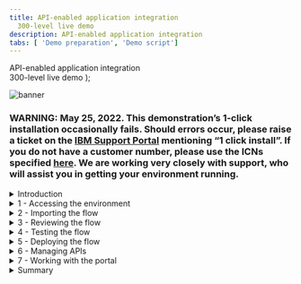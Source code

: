 ```yaml
---
title: API-enabled application integration
  300-level live demo
description: API-enabled application integration
tabs: [ 'Demo preparation', 'Demo script']
---
```


  <span>
    API-enabled application integration <br /> 300-level live demo
  </span> );

![banner](./images/300-int-API-enabled-script-GitHub-banner-8-3-21-short.jpg)
<span id="place1"></span>

### **WARNING**: May 25, 2022. This demonstration’s 1-click installation occasionally fails. Should errors occur, please raise a ticket on the <a href="https://www.ibm.com/mysupport" target="_blank" rel="noreferrer">IBM Support Portal</a> mentioning “1 click install”. If you do not have a customer number, please use the ICNs specified <a href="https://w3.ibm.com/w3publisher/technical-sales/resources/support-defect-process-for-tech-sales" target="_blank" rel="noreferrer">here</a>.  We are working very closely with support, who will assist you in getting your environment running.

<details>
<summary>Introduction</summary>
<br/>
Automating customer interactions can remove manual steps, data entry into multiple different applications, and potential errors and delays – all of which are additional costs to your business. This demo automates a series of steps to: obtain and validate input information from a customer with a concern, open a case in Salesforce, attach the incoming information to the case, analyze the tone of the situation, and respond to the customer with the case number and expected date for resolution.<br/><br/>To automate this customer interaction, we will use both APIs and integrations to back-end applications. The demo scenario is related to a car repair, but this is just an example. The same techniques are applicable to your environment in support of your customers.<br/><br/>Let’s get started!
<br/><br/>

(Demo slides [here](./slides.pptx))
<br/>
(Printer-ready PDF of demo script <a href="./300-Integration-API-Demo-Script.pdf" target="_blank" rel="noreferrer">here</a>)
<br/>
</details>

<details>
<summary>1 - Accessing the environment</summary>

<br/>

| **1.1** | **Log into Cloud Pak for Integration** |
| :--- | :--- |
| **Narration** | Let’s see IBM Cloud Pak for Integration in action. &nbsp; &nbsp; &nbsp; &nbsp; &nbsp; &nbsp; &nbsp; &nbsp; &nbsp; &nbsp; &nbsp; &nbsp; &nbsp; &nbsp; &nbsp; &nbsp; &nbsp; &nbsp; &nbsp; &nbsp; &nbsp; &nbsp; &nbsp; &nbsp; &nbsp; &nbsp; &nbsp; &nbsp; &nbsp; &nbsp; &nbsp; &nbsp; &nbsp; &nbsp; &nbsp; &nbsp; &nbsp; &nbsp; &nbsp; &nbsp; &nbsp; &nbsp; &nbsp; &nbsp; &nbsp; &nbsp; &nbsp; &nbsp; &nbsp; &nbsp; &nbsp; &nbsp; &nbsp; &nbsp; &nbsp; &nbsp; &nbsp; &nbsp; &nbsp; &nbsp; &nbsp; &nbsp; &nbsp; &nbsp; &nbsp; &nbsp; &nbsp; &nbsp; &nbsp; &nbsp; &nbsp; &nbsp; &nbsp; &nbsp; &nbsp; &nbsp; &nbsp; &nbsp; &nbsp; &nbsp; &nbsp; &nbsp; &nbsp; &nbsp; &nbsp; &nbsp; &nbsp; &nbsp; &nbsp; &nbsp; &nbsp; &nbsp; &nbsp; &nbsp; &nbsp; &nbsp; &nbsp; &nbsp; &nbsp; &nbsp; &nbsp; &nbsp; &nbsp; &nbsp; &nbsp; &nbsp; &nbsp; &nbsp; &nbsp; &nbsp; &nbsp; &nbsp; &nbsp; &nbsp; &nbsp; &nbsp; &nbsp; &nbsp; &nbsp; &nbsp; &nbsp; &nbsp; &nbsp; &nbsp; &nbsp; &nbsp; &nbsp; &nbsp; &nbsp; &nbsp; &nbsp; &nbsp; &nbsp; &nbsp; &nbsp; &nbsp; &nbsp; &nbsp; &nbsp; &nbsp; &nbsp; &nbsp; &nbsp; &nbsp; &nbsp; &nbsp; &nbsp; &nbsp; &nbsp; &nbsp; &nbsp; &nbsp; &nbsp; &nbsp; &nbsp; &nbsp; &nbsp; &nbsp; &nbsp; &nbsp; &nbsp; &nbsp; &nbsp; &nbsp; &nbsp; &nbsp; &nbsp; &nbsp; &nbsp; &nbsp; &nbsp; &nbsp; &nbsp; &nbsp; &nbsp; &nbsp; &nbsp; &nbsp; &nbsp; &nbsp; &nbsp; &nbsp; &nbsp; &nbsp; &nbsp; &nbsp; &nbsp; &nbsp; &nbsp; &nbsp; &nbsp; &nbsp; &nbsp;  |
| **Action** &nbsp; 1.1.1 | Open Cloud Pak for Integration and click **IBM provided credentials (admin only)**. <br/><br/> <img src="https://raw.githubusercontent.com/ibm-garage-tsa/platinum-demos/master/src/pages/300-integration-api-enabled-application-integration/images/300-api-demo-1-1-1.png" width="800" /> |
| **Narration** | Here I have a cloud version of the product on IBM Cloud. Let me log in here. &nbsp; &nbsp; &nbsp; &nbsp; &nbsp; &nbsp; &nbsp; &nbsp; &nbsp; &nbsp; &nbsp; &nbsp; &nbsp; &nbsp; &nbsp; &nbsp; &nbsp; &nbsp; &nbsp; &nbsp; &nbsp; &nbsp; &nbsp; &nbsp; &nbsp; &nbsp; &nbsp; &nbsp; &nbsp; &nbsp; &nbsp; &nbsp; &nbsp; &nbsp; &nbsp; &nbsp; &nbsp; &nbsp; &nbsp; &nbsp; &nbsp; &nbsp; &nbsp; &nbsp; &nbsp; &nbsp; &nbsp; &nbsp; &nbsp; &nbsp; &nbsp; &nbsp; &nbsp; &nbsp; &nbsp; &nbsp; &nbsp; &nbsp; &nbsp; &nbsp; &nbsp; &nbsp; &nbsp; &nbsp; &nbsp; &nbsp; &nbsp; &nbsp; &nbsp; &nbsp; &nbsp; &nbsp; &nbsp; &nbsp; &nbsp; &nbsp; &nbsp; &nbsp; &nbsp; &nbsp; &nbsp; &nbsp; |
| **Action** &nbsp; 1.1.2 | **Log in** with your admin username and password. <br/><br/> <img src="https://raw.githubusercontent.com/ibm-garage-tsa/platinum-demos/master/src/pages/300-integration-api-enabled-application-integration/images/300-api-demo-1-1-2.png" width="800" /> |

<br/>

| **1.2** | **View the Cloud Pak for Integration home screen** |
| :--- | :--- |
| **Narration** | Welcome to IBM Cloud Pak for Integration! We’re now at the home screen showing all the capabilities of the pak, brought together in one place. Specialized integration capabilities for API management, application integration, messaging and more, are built on top of powerful automation services. Let’s see the integration capabilities available. &nbsp; &nbsp; &nbsp; &nbsp; &nbsp; &nbsp; &nbsp; &nbsp; &nbsp; &nbsp; &nbsp; &nbsp; &nbsp; &nbsp; &nbsp; &nbsp; &nbsp; &nbsp; &nbsp; &nbsp; &nbsp; &nbsp; &nbsp; &nbsp; &nbsp; &nbsp; &nbsp; &nbsp; &nbsp; &nbsp; &nbsp; &nbsp; &nbsp; &nbsp; &nbsp; &nbsp; &nbsp; &nbsp; |
| **Action** &nbsp; 1.2.1 | Show the **home screen** and click **Integration instances**. <br/><br/> <img src="https://raw.githubusercontent.com/ibm-garage-tsa/platinum-demos/master/src/pages/300-integration-api-enabled-application-integration/images/300-api-demo-1-2-1.png" width="800" /> |

<br/>

| **1.3** | **Access integration capabilities** |
| :--- | :--- |
| **Narration** | Through a single interface you will see all the deployed integration capabilities and have the ability to deploy new capabilities that your team may need, including API management, application integration, enterprise messaging, events, and high-speed transfer. To automate customer interactions with our company in this demo, we will use App Connect for application integration, API Connect for API management, and the Asset Repository as our centralized hub for allowing our teams to work together with integration assets. Let’s open our App Connect Designer. |
| **Action** &nbsp; 1.3.1 | Show the **Integration Capabilities** page and open the Integration dashboard (**ace-designer-demo**). <br/><br/> <img src="https://raw.githubusercontent.com/ibm-garage-tsa/platinum-demos/master/src/pages/300-integration-api-enabled-application-integration/images/300-api-demo-1-3-1.png" width="800" />  |

<br/>

**[Go to top](#place1)**

</details>

<details>

<summary>2 - Importing the flow</summary>

<br/>

| **2.1** | **Create a flow** |
| :--- | :--- |
| **Narration** | We are in the designer tooling. This is where we can create all our API integration flows and manage our connectivity to services and endpoints. Since we are just starting, there is nothing to see yet. Let’s build some integration logic and see how simple to create our flow from the Asset Repository. |
| **Action** &nbsp; 2.1.1 | Click **Create a flow by describing an integration**. <br/><br/> <img src="https://raw.githubusercontent.com/ibm-garage-tsa/platinum-demos/master/src/pages/300-integration-api-enabled-application-integration/images/300-api-demo-2-1-1.png" width="800" />  |

<br/>

| **2.2** | **Select an asset** |
| :--- | :--- |
| **Narration**  | Let's click the + sign to import this flow. &nbsp; &nbsp; &nbsp; &nbsp; &nbsp; &nbsp; &nbsp; &nbsp; &nbsp; &nbsp; &nbsp; &nbsp; &nbsp; &nbsp; &nbsp; &nbsp; &nbsp; &nbsp; &nbsp; &nbsp; &nbsp; &nbsp; &nbsp; &nbsp; &nbsp; &nbsp; &nbsp; &nbsp; &nbsp; &nbsp; &nbsp; &nbsp; &nbsp; &nbsp; &nbsp; &nbsp; &nbsp; &nbsp; &nbsp; &nbsp; &nbsp; &nbsp; &nbsp; &nbsp; &nbsp; &nbsp; &nbsp; &nbsp; &nbsp; &nbsp; &nbsp; &nbsp; &nbsp; &nbsp; &nbsp; &nbsp; &nbsp; &nbsp; &nbsp; &nbsp; &nbsp; &nbsp; &nbsp; &nbsp; &nbsp; &nbsp; &nbsp; &nbsp; &nbsp; &nbsp; &nbsp; &nbsp; &nbsp; &nbsp; &nbsp; &nbsp; &nbsp; &nbsp; &nbsp; &nbsp; &nbsp; &nbsp; &nbsp; &nbsp; &nbsp; &nbsp; &nbsp; &nbsp; &nbsp; &nbsp; &nbsp; &nbsp; &nbsp; &nbsp; &nbsp; &nbsp; &nbsp; &nbsp; &nbsp; &nbsp; &nbsp; &nbsp; &nbsp; &nbsp; &nbsp; &nbsp; &nbsp; &nbsp; &nbsp; &nbsp; &nbsp; &nbsp; &nbsp; &nbsp; &nbsp; &nbsp; &nbsp; &nbsp; &nbsp; &nbsp; &nbsp; &nbsp; &nbsp; &nbsp; &nbsp; &nbsp; &nbsp; &nbsp; &nbsp; &nbsp; |
| **Action** &nbsp; 2.2.1 | Click the **+** sign to the right on the **Car Insurance API Lab Short V3**. <br/><br/> <img src="https://raw.githubusercontent.com/ibm-garage-tsa/platinum-demos/master/src/pages/300-integration-api-enabled-application-integration/images/300-api-demo-2-2-1.png" width="800" />  |

<br/>

**[Go to top](#place1)**

</details>

<details>

<summary>3 - Reviewing the flow</summary>

<br/>

| **3.1** | **Review properties** |
| :--- | :--- |
| **Narration** | The designer builds your API for you – you don’t need to worry about OpenAPI specs or Swagger editors – it’s all built in. These are the fields we are going to use for our API. Note that we tell our API which field is the key – in our case, CaseReference. |
| **Action** &nbsp; 3.1.1 | Open the **Properties view**. <br/><br/> <img src="https://raw.githubusercontent.com/ibm-garage-tsa/platinum-demos/master/src/pages/300-integration-api-enabled-application-integration/images/300-api-demo-3-1-1.png" width="800" /> <br/> |
| **Action** &nbsp; 3.1.2 | Show the **Properties**. <br/><br/> <img src="https://raw.githubusercontent.com/ibm-garage-tsa/platinum-demos/master/src/pages/300-integration/images/300-api-demo-3-1-2.png" width="800" /> <br/> |
| **Action** &nbsp; 3.1.3 | Open the **Operations** view. <br/><br/> <img src="https://raw.githubusercontent.com/ibm-garage-tsa/platinum-demos/master/src/pages/300-integration-api-enabled-application-integration/images/300-api-demo-3-1-3.png" width="800" /> |

<br/>

| **3.2** | **Review operations** |
| :--- | :--- |
| **Narration** | In the Operations view are the actions that the API exposes along with the data. In this demo, we’re going to build just one operation: “Create Car Repair Claim”. We can add more later if we wish. Let’s check the flow logic. |
| **Action** &nbsp; 3.2.1 | Show the **Operations view**. Click **Edit flow**. <br/><br/> <img src="https://raw.githubusercontent.com/ibm-garage-tsa/platinum-demos/master/src/pages/300-integration-api-enabled-application-integration/images/300-api-demo-3-2-1.png" width="800" />  |

<br/>

| **3.3** | **Review the flow** |
| :--- | :--- |
| **Narration** | Here we have our demo flow. In the designer flow editor, we can edit and change our flow. We are a car repair company that wants to create an API that will enable customers to send us photos of their cars along with descriptions of what needs to be done with them. With this information we will create a case in Salesforce. Let’s explore our flow in detail. |
| **Action** &nbsp; 3.3.1 | Initially **close** the Request dialog. <br/><br/> <img src="https://raw.githubusercontent.com/ibm-garage-tsa/platinum-demos/master/src/pages/300-integration-api-enabled-application-integration/images/300-api-demo-3-3-1.png" width="800" /> <br/> |
| **Action** &nbsp; 3.3.2 | Explain the flow and scroll through all of the connectors in the flow. Open the **Request** again by clicking the first step of the flow. <br/><br/> <img src="https://raw.githubusercontent.com/ibm-garage-tsa/platinum-demos/master/src/pages/300-integration-api-enabled-application-integration/images/300-api-demo-3-3-2.png" width="800" />  |

<br/>

| **3.4** | **Review request** |
| :--- | :--- |
| **Narration** | Our flow starts by receiving the customer’s car repair request with photo via an API. Designer automatically creates an API “request” and “response” for your API flow. &nbsp; &nbsp; &nbsp; &nbsp; &nbsp; &nbsp; &nbsp; &nbsp; &nbsp; &nbsp; &nbsp; &nbsp; &nbsp; &nbsp; &nbsp; &nbsp; &nbsp; &nbsp; &nbsp; &nbsp; &nbsp; &nbsp; &nbsp; &nbsp; &nbsp; &nbsp; &nbsp; &nbsp; &nbsp; &nbsp; &nbsp; &nbsp; &nbsp; &nbsp; &nbsp; &nbsp; &nbsp; &nbsp;  |
| **Action** &nbsp; 3.4.1 | Show the **Request** dialog (1). Click to open the **if** step (2). <br/><br/> <img src="https://raw.githubusercontent.com/ibm-garage-tsa/platinum-demos/master/src/pages/300-integration-api-enabled-application-integration/images/300-api-demo-3-4-1.png" width="800" />  |

<br/>

| **3.5** | **Validate the photo** |
| :--- | :--- |
| **Narration** | Next, we validate the photo. Here, we have a simple IF statement, that checks if the PhotoOfCar is empty. If it is not empty, we move forward to retrieve contacts by connecting to Salesforce. |
| **Action** &nbsp; 3.5.1 | Explore the **if** step (1). Click **Salesforce Connector - Retrieve contacts** (2). <br/><br/> <img src="https://raw.githubusercontent.com/ibm-garage-tsa/platinum-demos/master/src/pages/300-integration-api-enabled-application-integration/images/300-api-demo-3-5-1.png" width="800" /> |

<br/>

| **3.6** | **Retrieve contacts** |
| :--- | :--- |
| **Narration** | Third, we use a connector to create a case in Salesforce with the data from the API. This case is where we store the details and progress of our repair. We are using a hard-coded contact name: ‘Andy Young’. He’s the contact for the insurance company that sends customers. Salesforce Developer Accounts have a pre-populated set of data that you can use to test. ‘Andy Young’ is one of those pre-populated contacts. Let’s test our connection with Salesforce. Let me change the contact to Andrew Young and test the connection.<br/><br/> The test shows that we don’t have an Andrew Young. Let’s change it back to Andy Young and test again. We now receive a successful response. This proves that our connection is working. Let’s check the details. Here we can see the output returned from Salesforce, including the Contact ID. |
| **Action** &nbsp; 3.6.1 | Explore the **Salesforce Connector - Retrieve contacts** (1). <br/><br/> <img src="https://raw.githubusercontent.com/ibm-garage-tsa/platinum-demos/master/src/pages/300-integration-api-enabled-application-integration/images/300-api-demo-3-6-1.png" width="800" />  |
| **Action** &nbsp; 3.6.2 | Change the contact **Full Name** to **Andrew Young** (1). **Test** the connection (2). <br/><br/> <img src="https://raw.githubusercontent.com/ibm-garage-tsa/platinum-demos/master/src/pages/300-integration-api-enabled-application-integration/images/300-api-demo-3-6-3.png" width="800" />  |
| **Action** &nbsp; 3.6.3 | On the **Try this action** dialog, check **Do not show this dialog box again** (1) and click **Continue** (2). <br/><br/> <img src="https://raw.githubusercontent.com/ibm-garage-tsa/platinum-demos/master/src/pages/300-integration-api-enabled-application-integration/images/300-api-demo-3-6-2.png" width="800" />  |
| **Action** &nbsp; 3.6.4 | Change the contact **Full Name** back to **Andy Young** (1). **Test** again (2). Click the **View details** link (3). <br/><br/> <img src="https://raw.githubusercontent.com/ibm-garage-tsa/platinum-demos/master/src/pages/300-integration-api-enabled-application-integration/images/300-api-demo-3-6-4.png" width="800" />  |
| **Action** &nbsp; 3.6.5 | On the output, open the **Contact1** object. <br/><br/> <img src="https://raw.githubusercontent.com/ibm-garage-tsa/platinum-demos/master/src/pages/300-integration-api-enabled-application-integration/images/300-api-demo-3-6-5.png" width="800" />  |
| **Action** &nbsp; 3.6.6 | Close all of the dialog tabs. Click the **Salesforce – Create case** node. <br/><br/> <img src="https://raw.githubusercontent.com/ibm-garage-tsa/platinum-demos/master/src/pages/300-integration-api-enabled-application-integration/images/300-api-demo-3-6-6.png" width="800" />  |

<br/>

| **3.7** | **Create a case** |
| :--- | :--- |
| **Narration** | Now that we have the ID that we need, let’s create our Salesforce case. Note that we just re-use the same Salesforce connector but with a different operation and data. Here we can see that our contact ID comes from the previous ‘retrieve contact’ Salesforce Call. The name and email address come from the API request. The connector ‘knows’ that fields like ‘Case Type’ have a limited number of values in Salesforce – so it automatically converts them into pull-down lists of values you can choose. |
| **Action** &nbsp; 3.7.1 | Explore the **Salesforce – Create case** node (1). Open the **Salesforce - Create Attachment** node (2). <br/><br/> <img src="https://raw.githubusercontent.com/ibm-garage-tsa/platinum-demos/master/src/pages/300-integration-api-enabled-application-integration/images/300-api-demo-3-7-1.png" width="800" />  |

<br/>

| **3.8** | **Create an attachment** |
| :--- | :--- |
| **Narration** | To add a photograph, we need to create a Salesforce attachment. That will be easy, since we just use the connector again. Note that we use the case ID that is a returned value from the ‘Create Case’ connector call, which is kept in the flow automatically. We send the PhotoOfCar as a base64 string and we tell Salesforce that the content type is image/jpeg. |
| **Action** &nbsp; 3.8.1 | Explore the **Salesforce – Create attachment** node (1). Open the **Create case comment** node (2). <br/><br/> <img src="https://raw.githubusercontent.com/ibm-garage-tsa/platinum-demos/master/src/pages/300-integration-api-enabled-application-integration/images/300-api-demo-3-8-1.png" width="800" /> |

<br/>

| **3.9** | **Create a case comment** |
| :--- | :--- |
| **Narration** | Now we’ll add a comment to the case with the Salesforce connector that this case was opened by IBM Cloud Pak for Integration. &nbsp; &nbsp; &nbsp; &nbsp; &nbsp; &nbsp; &nbsp; &nbsp; &nbsp; &nbsp; &nbsp; &nbsp; &nbsp; &nbsp; &nbsp; &nbsp; &nbsp; &nbsp; &nbsp; &nbsp; &nbsp; &nbsp; &nbsp; &nbsp; &nbsp; &nbsp; &nbsp; &nbsp; &nbsp; &nbsp; &nbsp; &nbsp; &nbsp; &nbsp; &nbsp; &nbsp; &nbsp |
| **Action** &nbsp; 3.10.1 | Explore the **Salesforce – Create case comment** node (1). Open the **Response** (2). <br/><br/><img src="https://raw.githubusercontent.com/ibm-garage-tsa/platinum-demos/master/src/pages/300-integration-api-enabled-application-integration/images/300-api-demo-3-10-1.png" width="800" /> |

<br/>

| **3.10** | **Respond to the customer** |
| :--- | :--- |
| **Narration** | Here we have the response that we submit to the customer after the API call. This response includes their Salesforce case reference for future enquiries, an estimate of how long it will take to repair, and also how much it will cost. Now that we've built the flow, let’s start it! &nbsp; &nbsp; &nbsp; &nbsp; &nbsp; &nbsp; &nbsp; &nbsp; &nbsp; &nbsp; &nbsp; &nbsp; &nbsp; &nbsp; &nbsp; &nbsp; &nbsp; &nbsp; &nbsp; &nbsp; &nbsp; &nbsp; &nbsp; &nbsp; &nbsp; &nbsp; &nbsp; &nbsp; &nbsp; &nbsp; &nbsp; &nbsp; &nbsp; &nbsp; &nbsp; &nbsp; &nbsp; &nbsp; &nbsp; &nbsp; &nbsp; &nbsp;  |
| **Action** &nbsp; 3.11.1 | Explore the **Response** dialog (1). Click **Done** (2). <br/><br/> <img src="https://raw.githubusercontent.com/ibm-garage-tsa/platinum-demos/master/src/pages/300-integration-api-enabled-application-integration/images/300-api-demo-3-11-1.png" width="800" />  |

<br/>

**[Go to top](#place1)**

</details>

<details>

<summary>4 - Testing the flow</summary>

<br/>

| **4.1** | **Start the flow** |
| :--- | :--- |
| **Narration** | Now that we’ve looked at the integration flow, let’s start it up. When our flow is running, we need to test it. &nbsp; &nbsp; &nbsp; &nbsp; &nbsp; &nbsp; &nbsp; &nbsp; &nbsp; &nbsp; &nbsp; &nbsp; &nbsp; &nbsp; &nbsp; &nbsp; &nbsp; &nbsp; &nbsp; &nbsp; &nbsp; &nbsp; &nbsp; &nbsp; &nbsp; &nbsp; &nbsp; &nbsp; &nbsp; &nbsp; &nbsp; &nbsp; &nbsp; &nbsp; &nbsp; &nbsp; &nbsp; &nbsp; &nbsp; &nbsp; &nbsp; &nbsp; &nbsp; &nbsp; &nbsp; &nbsp; &nbsp; &nbsp; &nbsp; &nbsp; &nbsp; &nbsp; &nbsp; &nbsp; &nbsp; &nbsp; &nbsp; &nbsp; &nbsp; &nbsp; &nbsp; &nbsp; &nbsp; &nbsp; &nbsp; &nbsp; &nbsp; &nbsp; &nbsp; &nbsp; &nbsp; &nbsp;  |
| **Action** &nbsp; 4.1.1 | Start the flow by clicking **turn on** at the top right. <br/><br/> <img src="https://raw.githubusercontent.com/ibm-garage-tsa/platinum-demos/master/src/pages/300-integration-api-enabled-application-integration/images/300-api-demo-4-1-1.png" width="800" />  |

<br/>

| **4.2** | **Test the flow** |
| :--- | :--- |
| **Narration** | APIs can be tested in various ways, and we will perform three different tests: one in the designer tool now; another when our API is deployed to the Cloud Pak App Connect Runtime; and a final test that will call through a gateway. <br/><br/> In the Test tab, we can get all the details to test our API, for example, endpoint and credentials. And we can easily test our flow here, just need to generate a body and submit it. Voilá, we received the expected response  with the case information. &nbsp; &nbsp; &nbsp; &nbsp; &nbsp; &nbsp; &nbsp; &nbsp; &nbsp; &nbsp; &nbsp; &nbsp; &nbsp; &nbsp; &nbsp; &nbsp; &nbsp; &nbsp; &nbsp; &nbsp; &nbsp; &nbsp; &nbsp; &nbsp; &nbsp; &nbsp; &nbsp; &nbsp; &nbsp; &nbsp; &nbsp; &nbsp; &nbsp; &nbsp; &nbsp; &nbsp; &nbsp; &nbsp; &nbsp; &nbsp; &nbsp; &nbsp; &nbsp; &nbsp; &nbsp; &nbsp; &nbsp; &nbsp; &nbsp; &nbsp; &nbsp; &nbsp; &nbsp; &nbsp; &nbsp; &nbsp; &nbsp; &nbsp; &nbsp; &nbsp; &nbsp; &nbsp; &nbsp; &nbsp; &nbsp; &nbsp; &nbsp; &nbsp; &nbsp; &nbsp; &nbsp; &nbsp; &nbsp; &nbsp; &nbsp; &nbsp; &nbsp; &nbsp; &nbsp; &nbsp; &nbsp; &nbsp; &nbsp; &nbsp; &nbsp; &nbsp; &nbsp; &nbsp; &nbsp; &nbsp; &nbsp; &nbsp; &nbsp; &nbsp; &nbsp; &nbsp; &nbsp; &nbsp; &nbsp; &nbsp; &nbsp; &nbsp; &nbsp; &nbsp; &nbsp; &nbsp; &nbsp; &nbsp; &nbsp; &nbsp; &nbsp; &nbsp;  |
| **Action** &nbsp; 4.2.1 | Open the **Test** tab (1). Open **POST /CarRepairClaim** (2) and click **Try it** (3). <br/><br/> <img src="https://raw.githubusercontent.com/ibm-garage-tsa/platinum-demos/master/src/pages/300-integration-api-enabled-application-integration/images/300-api-demo-4-2-1.png" width="800" /> <br/> |
| **Action** &nbsp; 4.2.2 | Click **Generate** (1) and **Send** (2). <br/><br/> <img src="https://raw.githubusercontent.com/ibm-garage-tsa/platinum-demos/master/src/pages/300-integration-api-enabled-application-integration/images/300-api-demo-4-2-2.png" width="800" /> <br/> |
| **Action** &nbsp; 4.2.3 | Show the **Response** details. <br/><br/> <img src="https://raw.githubusercontent.com/ibm-garage-tsa/platinum-demos/master/src/pages/300-integration-api-enabled-application-integration/images/300-api-demo-4-2-3.png" width="800" />  |

<br/>

| **4.3** | **Check Salesforce** |
| :--- | :--- |
| **Narration** | Let’s check our Salesforce system to see if we have a new case. Let’s open the Cases page. In the Recently Viewed section, we can check all open cases. Here we have our case with all the information, including the picture. With this information, our customer relationship team can support our customer. |
| **Action** &nbsp; 4.3.1 | Open the **Salesforce Dev Account** site (1). On the **App Launcher** menu, search for **Cases** (2). Open the **Cases** page (3). <br/><br/> <img src="https://raw.githubusercontent.com/ibm-garage-tsa/platinum-demos/master/src/pages/300-integration-api-enabled-application-integration/images/300-api-demo-4-3-1.png" width="800" /> <br/> |
| **Action** &nbsp; 4.3.2 | On the **Cases** view, open the latest **Car Breakdown** case. <br/><br/> <img src="https://raw.githubusercontent.com/ibm-garage-tsa/platinum-demos/master/src/pages/300-integration-api-enabled-application-integration/images/300-api-demo-4-3-2.png" width="800" /> <br/> |
| **Action** &nbsp; 4.3.3 | Explore all of the fields, including the picture. The picture will be blank, if you want a real picture included then you will need to send a test message using the **demotestcar.sh** script.<br/><br/> <img src="https://raw.githubusercontent.com/ibm-garage-tsa/platinum-demos/master/src/pages/300-integration-api-enabled-application-integration/images/300-api-demo-4-3-3.png" width="800" /> <br/> |

<br/>

| **4.4** | **Expose the API using the co-authoring feature** |
| :--- | :--- |
| **Narration** | Now, let’s explore the Co-Authoring capability. The co-authoring feature enables you to simultaneously expose your API in both App Connect Designer and API Connect. When you create an API flow and then start the API in your Designer instance, the API will be automatically added to a Product, which will then be published in the Sandbox Catalog that is provided for a provider organization in API Connect. The Product also becomes visible on the Developer Portal if a site has been enabled for the Catalog. Let’s test it. Here in API Manager, we can see our API was automatically exposed from Designer, using the Co-Authoring Feature. The Product title and name are derived from the name of the originating API flow, and also include a reference to App Connect Designer. The Product version is given as 0.0.1. Later, in this demo, we will show more details about the key capabilities of API Connect to manage your API lifecycle. |
| **Action** &nbsp; 4.4.1 | Open the menu (1), and in the **Run** (2) section, select **APIs** (3). <br/><br/> <img src="https://raw.githubusercontent.com/ibm-garage-tsa/platinum-demos/master/src/pages/300-integration-api-enabled-application-integration/images/300-api-demo-4-4-1.png" width="800" /> <br/> |
| **Action** &nbsp; 4.4.2 | In the **API Connect** page, if required click **Common Services User Registry**. <br/><br/> <img src="https://raw.githubusercontent.com/ibm-garage-tsa/platinum-demos/master/src/pages/300-integration-api-enabled-application-integration/images/300-api-demo-4-4-2.png" width="800" /> <br/> |
| **Action** &nbsp; 4.4.3 | Click the **Manage** icon. <br/><br/> <img src="https://raw.githubusercontent.com/ibm-garage-tsa/platinum-demos/master/src/pages/300-integration-api-enabled-application-integration/images/300-api-demo-4-4-3.png" width="800" /> <br/> |
| **Action** &nbsp; 4.4.4 | Click the **Sandbox** catalog. <br/><br/> <img src="https://raw.githubusercontent.com/ibm-garage-tsa/platinum-demos/master/src/pages/300-integration-api-enabled-application-integration/images/300-api-demo-4-4-4.png" width="800" /> <br/> |
| **Action** &nbsp; 4.4.5 | On the **Products** tab, you should see the published product that contains the API. <br/><br/> <img src="https://raw.githubusercontent.com/ibm-garage-tsa/platinum-demos/master/src/pages/300-integration-api-enabled-application-integration/images/300-api-demo-4-4-5.png" width="800" />  |

<br/>

| **4.5** | **Expose the product in the developer portal using the co-authoring feature** |
| :--- | :--- |
| **Narration** | The co-authoring feature enables you to test the product in the developer portal too. Let’s create our developer portal here. With the portal URL, we can check that our API Product is available. With the co-authoring feature, you have a unified authoring experience across multiple Cloud Pak for Integration capabilities. It is important to note that the API product will exist in the developer portal only while the corresponding API in App Connect Designer is still running. When you stop the API in App Connect Designer, the API product is automatically removed from the portal. The purpose of this is to simplify the unit testing while developing the flow. Later in this demo, we will show the details about the developer portal. |
| **Action** &nbsp; 4.5.1 | Open the **Catalog settings** (1). Click **Portal** (2). Click **Create** (3). <br/><br/> <img src="https://raw.githubusercontent.com/ibm-garage-tsa/platinum-demos/master/src/pages/300-integration-api-enabled-application-integration/images/300-api-demo-4-5-1.png" width="800" />  |
| **Action** &nbsp; 4.5.2 | Select **portal-service** (1) to use for this catalog and click **Create** (2). <br/><br/> <img src="https://raw.githubusercontent.com/ibm-garage-tsa/platinum-demos/master/src/pages/300-integration-api-enabled-application-integration/images/300-api-demo-4-5-2.png" width="800" />  |
| **Action** &nbsp; 4.5.3 | Copy the **Portal URL**. Open a new browser tab and access the portal URL. <br/><br/> <img src="https://raw.githubusercontent.com/ibm-garage-tsa/platinum-demos/master/src/pages/300-integration-api-enabled-application-integration/images/300-api-demo-4-5-3.png" width="800" />  |
| **Action** &nbsp; 4.5.4 | Show the **Car Insurance** API product in the developer portal home page. <br/><br/> <img src="https://raw.githubusercontent.com/ibm-garage-tsa/platinum-demos/master/src/pages/300-integration-api-enabled-application-integration/images/300-api-demo-4-5-4.png" width="800" />  |

<br/>

**[Go to top](#place1)**

</details>

<details>

<summary>5 - Deploying the flow</summary>

<br/>

| **5.1** | **Export the BAR file** |
| :--- | :--- |
| **Narration** | To deploy the flow to an integration server, you must export it as a BAR file. All the configuration settings, other than the connection credentials for your accounts, are preserved in the exported archive. Let’s export an executable BAR file. From the dashboard, locate the flow, open its menu, and then click Export. When you export a flow, you can choose to export its configuration as a YAML or BAR file, or as an OpenAPI document. In our case, we export as a BAR File. |
| **Action** &nbsp; 5.1.1 | Go back to Cloud Pak for Integration and open the **Designer Dashboard** (1). Click the **Menu** (2). Click **Export** (3). <br/><br/> <img src="https://raw.githubusercontent.com/ibm-garage-tsa/platinum-demos/master/src/pages/300-integration-api-enabled-application-integration/images/300-api-demo-5-1-1.png" width="800" /> <br/> |
| **Action** &nbsp; 5.1.2 | Select **Runtime flow asset (BAR)** (1). Click **Export** (2). <br/><br/> <img src="https://raw.githubusercontent.com/ibm-garage-tsa/platinum-demos/master/src/pages/300-integration-api-enabled-application-integration/images/300-api-demo-5-1-2.png" width="800" />  |

<br/>

| **5.2** | **Create an integration server** |
| :--- | :--- |
| **Narration** | Now, let’s open the App Connect dashboard and create a new server. We need to create an integration server to run our integration. An integration server is a Kubernetes pod which has the containers needed to run our BAR file. &nbsp; &nbsp; &nbsp; &nbsp; &nbsp; &nbsp; &nbsp; &nbsp; &nbsp; &nbsp; &nbsp; &nbsp; &nbsp; &nbsp; &nbsp; &nbsp; &nbsp; &nbsp; &nbsp; &nbsp; &nbsp; &nbsp; &nbsp; &nbsp; &nbsp; &nbsp; &nbsp; &nbsp; &nbsp; &nbsp; &nbsp; &nbsp; &nbsp; &nbsp; &nbsp; &nbsp; &nbsp; &nbsp; &nbsp; &nbsp; &nbsp; &nbsp; &nbsp; &nbsp; &nbsp; &nbsp; &nbsp; &nbsp; &nbsp; &nbsp; &nbsp; &nbsp; &nbsp; &nbsp; &nbsp; &nbsp; &nbsp; &nbsp; &nbsp; &nbsp; &nbsp; &nbsp; &nbsp; &nbsp; &nbsp; &nbsp; &nbsp; &nbsp; &nbsp; &nbsp; &nbsp; &nbsp; &nbsp; &nbsp; &nbsp; &nbsp; &nbsp; &nbsp; &nbsp; &nbsp; &nbsp; &nbsp; &nbsp; &nbsp; &nbsp; &nbsp; &nbsp; &nbsp; &nbsp; &nbsp; &nbsp; &nbsp; &nbsp; &nbsp; &nbsp; &nbsp; &nbsp; &nbsp; &nbsp; &nbsp; &nbsp; &nbsp; &nbsp; &nbsp; &nbsp; &nbsp; &nbsp; &nbsp; &nbsp; &nbsp; &nbsp; &nbsp;  |
| **Action** &nbsp; 5.2.1 | Open the **Main Menu** (1). Click **Run** > **Integrations** (2). <br/><br/> <img src="https://raw.githubusercontent.com/ibm-garage-tsa/platinum-demos/master/src/pages/300-integration-api-enabled-application-integration/images/300-api-demo-5-2-1.png" width="800" />  |
| **Action** &nbsp; 5.2.2 | Click **Create a server**. <br/><br/> <img src="https://raw.githubusercontent.com/ibm-garage-tsa/platinum-demos/master/src/pages/300-integration-api-enabled-application-integration/images/300-api-demo-5-2-2.png" width="800" />  |

<br/>

| **5.3** | **Import the BAR file** |
| :--- | :--- |
| **Narration** | We need to select the kind of tooling we used to build the integration. We used the designer. So, we just need to upload the BAR file that we exported from designer. &nbsp; &nbsp; &nbsp; &nbsp; &nbsp; &nbsp; &nbsp; &nbsp; &nbsp; &nbsp; &nbsp; &nbsp; &nbsp; &nbsp; &nbsp; &nbsp; &nbsp; &nbsp; &nbsp;  |
| **Action** &nbsp; 5.3.1 | Select **Quick start designer integration** (1). Click **Next** (2). <br/><br/> <img src="https://raw.githubusercontent.com/ibm-garage-tsa/platinum-demos/master/src/pages/300-integration-api-enabled-application-integration/images/300-api-demo-5-3-1.png" width="800" />  |
| **Action** &nbsp; 5.3.2 | Upload the **BAR file** (1). Click **Next** (2). &nbsp; &nbsp; &nbsp; &nbsp; &nbsp; &nbsp; &nbsp; &nbsp; &nbsp; &nbsp; &nbsp; &nbsp; &nbsp; &nbsp; &nbsp; &nbsp; &nbsp; &nbsp; &nbsp; &nbsp; &nbsp; &nbsp; &nbsp; &nbsp; &nbsp; &nbsp; &nbsp; &nbsp; &nbsp; &nbsp; &nbsp; &nbsp; &nbsp; &nbsp; &nbsp; &nbsp; &nbsp; &nbsp; &nbsp; &nbsp; &nbsp; &nbsp; &nbsp; &nbsp; &nbsp; &nbsp; &nbsp; &nbsp; &nbsp; &nbsp; &nbsp; &nbsp; &nbsp; &nbsp; &nbsp; &nbsp; &nbsp; &nbsp; &nbsp; &nbsp; &nbsp; &nbsp <br/><br/> <img src="https://raw.githubusercontent.com/ibm-garage-tsa/platinum-demos/master/src/pages/300-integration-api-enabled-application-integration/images/300-api-demo-5-3-2.png" width="800" />  |

<br/>

| **5.4** | **Configure your integration server** |
| :--- | :--- |
| **Narration** | Here we choose which configurations we want and enter the information that we want for our integration server. Let’s create it! &nbsp; &nbsp; &nbsp; &nbsp; &nbsp; &nbsp; &nbsp; &nbsp; &nbsp; &nbsp; &nbsp; &nbsp; &nbsp; &nbsp; &nbsp; &nbsp; &nbsp; &nbsp; &nbsp; &nbsp; &nbsp; &nbsp; &nbsp; &nbsp; &nbsp; &nbsp; &nbsp; &nbsp; &nbsp; &nbsp; &nbsp; &nbsp; &nbsp; &nbsp; &nbsp; &nbsp; &nbsp; &nbsp; &nbsp; &nbsp; &nbsp; &nbsp; &nbsp; &nbsp; &nbsp; &nbsp; &nbsp; &nbsp; &nbsp; &nbsp; &nbsp; &nbsp; &nbsp; &nbsp; &nbsp; &nbsp; &nbsp; &nbsp; &nbsp; &nbsp; &nbsp; &nbsp; &nbsp; &nbsp; &nbsp; &nbsp; &nbsp; &nbsp; &nbsp; &nbsp; &nbsp; &nbsp; &nbsp; &nbsp; &nbsp; |
| **Action** &nbsp; 5.4.1 | Select **ace-designerdemo-designer-acc** (1). Click **Next** (2). <br/><br/> <img src="https://raw.githubusercontent.com/ibm-garage-tsa/platinum-demos/master/src/pages/300-integration-api-enabled-application-integration/images/300-api-demo-5-4-1.png" width="800" /> |
| **Action** &nbsp; 5.4.2 | Enter a name for our integration server (1). Set **Enable Operations Dashboard tracing** to **On** (2). Enter **cp4i** as the **Operations Dashboard namespace** (3). Click **Create** (4). &nbsp; &nbsp; &nbsp; &nbsp; &nbsp; &nbsp; &nbsp; &nbsp; &nbsp; <br/><br/> <img src="https://raw.githubusercontent.com/ibm-garage-tsa/platinum-demos/master/src/pages/300-integration-api-enabled-application-integration/images/300-api-demo-5-4-2.png" width="800" />  |

<br/>

| **5.5** | **Verify the server** |
| :--- | :--- |
| **Narration** | Now we have our new integration server. We need to wait some time for the pods to start. At this point, the integration is running on the Cloud Pak. Opening the server, we can see our API flow. Click again, and we’ll drill down further and see our API details. We can see the REST operation and base URL, and we can even download the OpenAPI document. |
| **Action** &nbsp; 5.5.1 | The page does not automatically refresh; therefore a manual refresh is required to see the started integration server. Click on our **Integration Server**. <br/><br/> <img src="https://raw.githubusercontent.com/ibm-garage-tsa/platinum-demos/master/src/pages/300-integration-api-enabled-application-integration/images/300-api-demo-5-5-1.png" width="800" /> <br/> |
| **Action** &nbsp; 5.5.2 | Open our **API Flow**. <br/><br/> <img src="https://raw.githubusercontent.com/ibm-garage-tsa/platinum-demos/master/src/pages/300-integration-api-enabled-application-integration/images/300-api-demo-5-5-2.png" width="800" /> <br/> |
| **Action** &nbsp; 5.5.3 | Explore the **API details**. <br/><br/> <img src="https://raw.githubusercontent.com/ibm-garage-tsa/platinum-demos/master/src/pages/300-integration-api-enabled-application-integration/images/300-api-demo-5-5-3.png" width="800" /> <br/> |

<br/>

| **5.6** | **Test the flow in the runtime** |
| :--- | :--- |
| **Narration** | Let's use the 'Try It' section to test our API in the integration server. We just need to generate our body and send our request. Voilá, here we have our new case created by calling the API in the integration runtime. We can check the Salesforce cases page to see the new case. |
| **Action** &nbsp; 5.6.1 | Open the **Post /CarRepairClaim** tab (1). Open the **Try it** section (2). <br/><br/> <img src="https://raw.githubusercontent.com/ibm-garage-tsa/platinum-demos/master/src/pages/300-integration-api-enabled-application-integration/images/300-api-demo-5-6-1.png" width="800" />  |
| **Action** &nbsp; 5.6.2 | Click the **Generate** button (1). Click **Send** (2). <br/><br/> <img src="https://raw.githubusercontent.com/ibm-garage-tsa/platinum-demos/master/src/pages/300-integration-api-enabled-application-integration/images/300-api-demo-5-6-2.png" width="800" />  |
| **Action** &nbsp; 5.6.3 | Explore the **Response**. <br/><br/> <img src="https://raw.githubusercontent.com/ibm-garage-tsa/platinum-demos/master/src/pages/300-integration-api-enabled-application-integration/images/300-api-demo-5-6-3.png" width="800" /> |
| **Action** &nbsp; 5.6.4 | Check the new case in Salesforce. <br/><br/> <img src="https://raw.githubusercontent.com/ibm-garage-tsa/platinum-demos/master/src/pages/300-integration-api-enabled-application-integration/images/300-api-demo-5-6-4.png" width="800" />  |

<br/>

**[Go to top](#place1)**

</details>

<details>

<summary>6 - Managing APIs</summary>

<br/>

| **6.1** | **Download an OpenAPI Document** |
| :--- | :--- |
| **Narration** | We’ve created an application integration flow and successfully called it via a REST API call! Now, to make it accessible to the world, it’s important to add security around it. Let’s export our API to API Connect by downloading the OpenAPI document. |
| **Action** &nbsp; 6.1.1 | Go back to the Cloud Pak for Integration window and click the **Overview** tab. <br/><br/> <img src="https://raw.githubusercontent.com/ibm-garage-tsa/platinum-demos/master/src/pages/300-integration-api-enabled-application-integration/images/300-api-demo-6-1-1.png" width="800" />  |
| **Action** &nbsp; 6.1.2 | Click the **Download OpenAPI Document** link. <br/><br/> <img src="https://raw.githubusercontent.com/ibm-garage-tsa/platinum-demos/master/src/pages/300-integration-api-enabled-application-integration/images/300-api-demo-6-1-2.png" width="800" />  |

<br/>

| **6.2** | **Access the API Manager** |
| :--- | :--- |
| **Narration** | Now, let’s open API management component inside the Cloud Pak for Integration - API Connect. IBM API Connect is an integrated API management offering, with capabilities and tooling for all phases of the API lifecycle. Key steps of the API lifecycle include create, secure, manage, socialize, and analyze. API Connect has four major components: API Manager, Analytics, Developer Portal, and Gateway. Let’s explore the API Manager. |
| **Action** &nbsp; 6.2.1 | Open the menu (1). On the **run** (2) section, select **APIs** (3). <br/><br/> <img src="https://raw.githubusercontent.com/ibm-garage-tsa/platinum-demos/master/src/pages/300-integration-api-enabled-application-integration/images/300-api-demo-6-2-1.png" width="800" />  |
| **Action** &nbsp; 6.2.2 | In the **API Connect** page, click **Common Services User Registry**. <br/><br/> <img src="https://raw.githubusercontent.com/ibm-garage-tsa/platinum-demos/master/src/pages/300-integration-api-enabled-application-integration/images/300-api-demo-6-2-2.png" width="800" />  |

<br/>

| **6.3** | **Develop the API** |
| :--- | :--- |
| **Narration** | Here, we add our API from an existing OpenAPI service by selecting our YAML file. We just confirm the info about the API, and keep the security settings. Great, our API with Client ID is created! |
| **Action** &nbsp; 6.3.1 | Click **Develop APIs and Products**. <br/><br/> <img src="https://raw.githubusercontent.com/ibm-garage-tsa/platinum-demos/master/src/pages/300-integration-api-enabled-application-integration/images/300-api-demo-6-3-1.png" width="800" />  |
| **Action** &nbsp; 6.3.2 | Click **Add** (1) and choose **API (from REST, GraphQL or SOAP)** from the drop-down menu (2). <br/><br/> <img src="https://raw.githubusercontent.com/ibm-garage-tsa/platinum-demos/master/src/pages/300-integration-api-enabled-application-integration/images/300-api-demo-6-3-2.png" width="800" /> |
| **Action** &nbsp; 6.3.3 | Choose **From an existing OpenAPI service** (1) and click **Next** (2). <br/><br/> <img src="https://raw.githubusercontent.com/ibm-garage-tsa/platinum-demos/master/src/pages/300-integration-api-enabled-application-integration/images/300-api-demo-6-3-3.png" width="800" />  |
| **Action** &nbsp; 6.3.4 | Upload our **Car_Insurance... YAML** file (1) and click **Next** (2). <br/><br/> <img src="https://raw.githubusercontent.com/ibm-garage-tsa/platinum-demos/master/src/pages/300-integration/images/300-api-demo-6-3-4.png" width="800" /> |
| **Action** &nbsp; 6.3.5 | Confirm the information about the API and click **Next**. <br/><br/> <img src="https://raw.githubusercontent.com/ibm-garage-tsa/platinum-demos/master/src/pages/300-integration-api-enabled-application-integration/images/300-api-demo-6-3-5.png" width="800" />  |
| **Action** &nbsp; 6.3.6 | Keep the security settings and click **Next**. <br/><br/> <img src="https://raw.githubusercontent.com/ibm-garage-tsa/platinum-demos/master/src/pages/300-integration-api-enabled-application-integration/images/300-api-demo-6-3-6.png" width="800" /> |
| **Action** &nbsp; 6.3.7 | Here is the summary of our API. <br/><br/> <img src="https://raw.githubusercontent.com/ibm-garage-tsa/platinum-demos/master/src/pages/300-integration-api-enabled-application-integration/images/300-api-demo-6-3-7.png" width="800" />  |

<br/>

| **6.4** | **Edit the API** |
| :--- | :--- |
| **Narration** | Let’s check our new API in the API Manager. We will put our API online, change the base path, and save it. We can test our API here in API Manager too. But instead of testing again, let's see how to publish this API to share with our developers. |
| **Action** &nbsp; 6.4.1 | Click **Edit API**.<br/><br/><img src="https://raw.githubusercontent.com/ibm-garage-tsa/platinum-demos/master/src/pages/300-integration-api-enabled-application-integration/images/300-api-demo-6-4-1.png" width="800" />  |
| **Action** &nbsp; 6.4.2 | Change to **Online**.<br/><br/><img src="https://raw.githubusercontent.com/ibm-garage-tsa/platinum-demos/master/src/pages/300-integration-api-enabled-application-integration/images/300-api-demo-6-4-2.png" width="800" />  |
| **Action** &nbsp; 6.4.3 | Open the **Base Path** tab (1). In the Base Path field, you'll see it has a trailing slash at the end, **remove** this (2) and click **Save** (3).<br/><br/><img src="https://raw.githubusercontent.com/ibm-garage-tsa/platinum-demos/master/src/pages/300-integration-api-enabled-application-integration/images/300-api-demo-6-4-3.png" width="800" />  |

<br/>

| **6.5** | **Publish the API** |
| :--- | :--- |
| **Narration** | We will make the API available to developers. To do so, the API must be included into an API product and then published to the catalog. A product dictates rate limits and API throttling. |
| **Action** &nbsp; 6.5.1 | Open the menu (1) and click **Publish** (2). <br/><br/> <img src="https://raw.githubusercontent.com/ibm-garage-tsa/platinum-demos/master/src/pages/300-integration-api-enabled-application-integration/images/300-api-demo-6-5-1.png" width="800" />  |
| **Action** &nbsp; 6.5.2 | Enter **Car Repair APIs** as the **Product Title** (1) and click **Next** (2). <br/><br/> <img src="https://raw.githubusercontent.com/ibm-garage-tsa/platinum-demos/master/src/pages/300-integration-api-enabled-application-integration/images/300-api-demo-6-5-2.png" width="800" />  |
| **Action** &nbsp; 6.5.3 | Select **Catalog for Demo use (ddd-demo-test-catalog)** (1) and click **Publish** (2). <br/><br/> <img src="https://raw.githubusercontent.com/ibm-garage-tsa/platinum-demos/master/src/pages/300-integration-api-enabled-application-integration/images/300-api-demo-6-5-3.png" width="800" />  |
| **Action** &nbsp; 6.5.4 | The **Car Repair APIs** have been published. <br/><br/> <img src="https://raw.githubusercontent.com/ibm-garage-tsa/platinum-demos/master/src/pages/300-integration-api-enabled-application-integration/images/300-api-demo-6-5-4.png" width="800" />  |

<br/>

| **6.6** | **Add a rate limiting plan** |
| :--- | :--- |
| **Narration** | Security is applied to APIs. Rate limiting is applied to either APIs or API products. Let’s assign a rate limit for the API Product. We just need to open our new product. Rate limiting is accomplished using plans. Let’s create a new gold plan with a specific rate limits.<br/><br/> We have now two plans, the gold and the default plan. We can have multiple plans for different consumers. For example, we can add approval steps for consumers when they sign up, or we can allocate them plans as a provider. |
| **Action** &nbsp; 6.6.1 | Open the **Products** tab (1). Click the **Car Repair APIs** product (2). <br/><br/> <img src="https://raw.githubusercontent.com/ibm-garage-tsa/platinum-demos/master/src/pages/300-integration-api-enabled-application-integration/images/300-api-demo-6-6-1.png" width="800" /> |
| **Action** &nbsp; 6.6.2 | Click **Plans** (1). Click **Add** (2). <br/><br/> <img src="https://raw.githubusercontent.com/ibm-garage-tsa/platinum-demos/master/src/pages/300-integration-api-enabled-application-integration/images/300-api-demo-6-6-2.png" width="800" /> |
| **Action** &nbsp; 6.6.3 | Enter **Gold Plan** as the **Title** (1). Change the **Rate Limits** to **100 Calls Per 1 minute** (2). Click **Save** (3). <br/><br/> <img src="https://raw.githubusercontent.com/ibm-garage-tsa/platinum-demos/master/src/pages/300-integration-api-enabled-application-integration/images/300-api-demo-6-6-3.png" width="800" />  |
| **Action** &nbsp; 6.6.4 | The new plan has been created. <br/><br/> <img src="https://raw.githubusercontent.com/ibm-garage-tsa/platinum-demos/master/src/pages/300-integration-api-enabled-application-integration/images/300-api-demo-6-6-4.png" width="800" /> |

<br/>

| **6.7** | **Republish the product** |
| :--- | :--- |
| **Narration** | We now need to republish our product. You’ll be prompted for a catalog to publish to. We only have one gateway installed, so we don’t need to worry about that. &nbsp; &nbsp; &nbsp; &nbsp; &nbsp; &nbsp; &nbsp; &nbsp; &nbsp; &nbsp; &nbsp; &nbsp; &nbsp; &nbsp; &nbsp; &nbsp; &nbsp; &nbsp; &nbsp; &nbsp; &nbsp; &nbsp; &nbsp;  |
| **Action** &nbsp; 6.7.1 | Click the plan **menu** and **Publish**. <br/><br/> <img src="https://raw.githubusercontent.com/ibm-garage-tsa/platinum-demos/master/src/pages/300-integration-api-enabled-application-integration/images/300-api-demo-6-7-1.png" width="800" /> |
| **Action** &nbsp; 6.7.2 | Select **Catalog for Demo use** (1) and click **Publish** (2). <br/><br/> <img src="https://raw.githubusercontent.com/ibm-garage-tsa/platinum-demos/master/src/pages/300-integration-api-enabled-application-integration/images/300-api-demo-6-7-2.png" width="800" />  |
| **Action** &nbsp; 6.7.3 | Open the **Manage** section (1). Open the **Catalog for Demo use** section (2). <br/><br/> <img src="https://raw.githubusercontent.com/ibm-garage-tsa/platinum-demos/master/src/pages/300-integration-api-enabled-application-integration/images/300-api-demo-6-7-3.png" width="800" /> |
| **Action** &nbsp; 6.7.4 | Check the product’s **State** and **Plans**. <br/><br/> <img src="https://raw.githubusercontent.com/ibm-garage-tsa/platinum-demos/master/src/pages/300-integration-api-enabled-application-integration/images/300-api-demo-6-7-4.png" width="800" /> |

<br/>

**[Go to top](#place1)**

</details>

<details>

<summary>7 - Working with the portal</summary>

<br/>

| **7.1** | **Access the portal** |
| :--- | :--- |
| **Narration** | Now that we’ve published our API, we need to make sure that our API consumers can discover it and use it. Our portal allows potential API consumers to view the APIs, sign up and subscribe to plans in a self-service manner, test the APIs, download the OpenAPI - Swagger documents and more. Let’s get our portal URL and sign up as a consumer of our API using portal self-service.|
| **Action** &nbsp; 7.1.1 | Open the **Catalog settings** (1). Click **Portal** (2). Copy the **Portal URL** (3). <br/><br/> <img src="https://raw.githubusercontent.com/ibm-garage-tsa/platinum-demos/master/src/pages/300-integration-api-enabled-application-integration/images/300-api-demo-7-1-1.png" width="800" />  |
| **Action** &nbsp; 7.1.2 | Open a new browser tab and access the portal URL. If you don’t have a developer account, click **Create account**. <br/><br/> <img src="https://raw.githubusercontent.com/ibm-garage-tsa/platinum-demos/master/src/pages/300-integration-api-enabled-application-integration/images/300-api-demo-7-1-2.png" width="800" />  |
| **Action** &nbsp; 7.1.3 | Use your personal email to complete the registration. <br/><br/> <img src="https://raw.githubusercontent.com/ibm-garage-tsa/platinum-demos/master/src/pages/300-integration-api-enabled-application-integration/images/300-api-demo-7-1-3.png" width="800" />  |
| **Action** &nbsp; 7.1.4 | You need to access your email to accept the invitation, and then **sign in**. <br/><br/> <img src="https://raw.githubusercontent.com/ibm-garage-tsa/platinum-demos/master/src/pages/300-integration-api-enabled-application-integration/images/300-api-demo-7-1-4.png" width="800" /> |

<br/>

| **7.2** | **Create a new app** |
| :--- | :--- |
| **Narration** | As a consumer/developer, we’re going to create a new application in the portal. This will give us an API key, allowing us to call our APIs. We just need to give an application title and copy the API key and secret. |
| **Action** &nbsp; 7.2.1 | Click **App** and **Create new App**. <br/><br/> <img src="https://raw.githubusercontent.com/ibm-garage-tsa/platinum-demos/master/src/pages/300-integration-api-enabled-application-integration/images/300-api-demo-7-2-1.png" width="800" />|
| **Action** &nbsp; 7.2.2 | Enter **Car Repair Application** as the **App Title** (1). Click **Save** (2). <br/><br/> <img src="https://raw.githubusercontent.com/ibm-garage-tsa/platinum-demos/master/src/pages/300-integration-api-enabled-application-integration/images/300-api-demo-7-2-2.png" width="800" />  |
| **Action** &nbsp; 7.2.3 | On the **Credentials** dialog, click **OK**. <br/><br/> <img src="https://raw.githubusercontent.com/ibm-garage-tsa/platinum-demos/master/src/pages/300-integration-api-enabled-application-integration/images/300-api-demo-7-2-3.png" width="800" /> |
| **Action** &nbsp; 7.2.4 | On the **Subscription** tab, show how easy it is to copy the Client ID. <br/><br/> <img src="https://raw.githubusercontent.com/ibm-garage-tsa/platinum-demos/master/src/pages/300-integration-api-enabled-application-integration/images/300-api-demo-7-2-4.png" width="800" />  |

<br/>

| **7.3** | **Subscribe to the API** |
| :--- | :--- |
| **Narration** | We have not subscribed to any APIs, so let’s do it now. There’s only one API product to subscribe to in our demo (normally there would be many). Now that we've selected our API product, we can see the plans that are available. You’ll need to hover the cursor over to get the limits. We want to subscribe to the Gold plan, but which application do we want to use to subscribe? We can have many applications, but in this demo, we’ve only created one. So we just need to select the app that we created earlier and confirm our subscription. And done, we are subscribed to our API! |
| **Action** &nbsp; 7.3.1 | Click **Why not browse the available APIs?** <br/><br/> <img src="https://raw.githubusercontent.com/ibm-garage-tsa/platinum-demos/master/src/pages/300-integration-api-enabled-application-integration/images/300-api-demo-7-3-1.png" width="800" /> |
| **Action** &nbsp; 7.3.2 | Click **Car Repair APIs 1.0.0**. <br/><br/> <img src="https://raw.githubusercontent.com/ibm-garage-tsa/platinum-demos/master/src/pages/300-integration-api-enabled-application-integration/images/300-api-demo-7-3-2.png" width="800" />|
| **Action** &nbsp; 7.3.3 | In the **Gold Plan** section, click **Select**. <br/><br/> <img src="https://raw.githubusercontent.com/ibm-garage-tsa/platinum-demos/master/src/pages/300-integration-api-enabled-application-integration/images/300-api-demo-7-3-3.png" width="800" /> |
| **Action** &nbsp; 7.3.4 | Select the **Car Repair Application**. <br/><br/> <img src="https://raw.githubusercontent.com/ibm-garage-tsa/platinum-demos/master/src/pages/300-integration-api-enabled-application-integration/images/300-api-demo-7-3-4.png" width="800" /> |
| **Action** &nbsp; 7.3.5 | Confirm the subscription by clicking **Next**. <br/><br/> <img src="https://raw.githubusercontent.com/ibm-garage-tsa/platinum-demos/master/src/pages/300-integration-api-enabled-application-integration/images/300-api-demo-7-3-5.png" width="800" /> |
| **Action** &nbsp; 7.3.6 | Click **Done**. <br/><br/> <img src="https://raw.githubusercontent.com/ibm-garage-tsa/platinum-demos/master/src/pages/300-integration-api-enabled-application-integration/images/300-api-demo-7-3-6.png" width="800" /> |

<br/>

| **7.4** | **Test the API** |
| :--- | :--- |
| **Narration** | We’re now back at the product screen. Let’s explore our API here. From the Overview page, we can download the OpenAPI Document and get the API Endpoint. Note the portal has everything you need to call your API, it’s even generated clients in various languages for you to copy/paste into your calling application. You can try the API on the Try it area. Using the Generate button, the portal generates a request with random sample data for you. Now, let’s test it. Great, we got a response, our API is running, and we’ve gone through the gateway to access it. |
| **Action** &nbsp; 7.4.1 | Click the **Car_Insurance** API. <br/><br/> <img src="https://raw.githubusercontent.com/ibm-garage-tsa/platinum-demos/master/src/pages/300-integration-api-enabled-application-integration/images/300-api-demo-7-4-1.png" width="800" /> |
| **Action** &nbsp; 7.4.2 | Open **POST /CarRepairClaim**. <br/><br/> <img src="https://raw.githubusercontent.com/ibm-garage-tsa/platinum-demos/master/src/pages/300-integration-api-enabled-application-integration/images/300-api-demo-7-4-2.png" width="800" /> |
| **Action** &nbsp; 7.4.3 | Explore the **Example request** area. <br/><br/> <img src="https://raw.githubusercontent.com/ibm-garage-tsa/platinum-demos/master/src/pages/300-integration-api-enabled-application-integration/images/300-api-demo-7-4-3.png" width="800" /> |
| **Action** &nbsp; 7.4.4 | Open the **Try it** tab. <br/><br/> <img src="https://raw.githubusercontent.com/ibm-garage-tsa/platinum-demos/master/src/pages/300-integration-api-enabled-application-integration/images/300-api-demo-7-4-4.png" width="800" /> |
| **Action** &nbsp; 7.4.5 | Click **Generate** (1) and click **Send** (2). <br/><br/> <img src="https://raw.githubusercontent.com/ibm-garage-tsa/platinum-demos/master/src/pages/300-integration-api-enabled-application-integration/images/300-api-demo-7-4-5.png" width="800" /> |
| **Action** &nbsp; 7.4.6 | Explore the **Response**. <br/><br/> <img src="https://raw.githubusercontent.com/ibm-garage-tsa/platinum-demos/master/src/pages/300-integration-api-enabled-application-integration/images/300-api-demo-7-4-6.png" width="800" /> |

<br/>

| **7.5** | **View the API statistics** |
| :--- | :--- |
| **Narration** | We can see our API statistics in the Portal. We just need to select our APP, and here we can see all the API calls, including any possible errors. If you make more calls, you’ll see larger statistic results. |
| **Action** &nbsp; 7.5.1 | Click **Apps** on the top menu. <br/><br/> <img src="https://raw.githubusercontent.com/ibm-garage-tsa/platinum-demos/master/src/pages/300-integration-api-enabled-application-integration/images/300-api-demo-7-5-1.png" width="800" /> |
| **Action** &nbsp; 7.5.2 | Click the **Car Repair Application**. <br/><br/> <img src="https://raw.githubusercontent.com/ibm-garage-tsa/platinum-demos/master/src/pages/300-integration-api-enabled-application-integration/images/300-api-demo-7-5-2.png" width="800" /> |
| **Action** &nbsp; 7.5.3 | Explore the API stats. <br/><br/> <img src="https://raw.githubusercontent.com/ibm-garage-tsa/platinum-demos/master/src/pages/300-integration-api-enabled-application-integration/images/300-api-demo-7-5-3.png" width="800" /> |

<br/>

**[Go to top](#place1)**

</details>

<details>
<summary>Summary</summary>

<br/>
Let’s summarize what we’ve done today.

<br/>

In the demo we: accessed the Cloud Pak for Integration environment and explored the capabilities; imported and reviewed the automated customer interactions integration flow; tested the flow; deployed the flow into the Cloud Pak runtime environment; managed access to the flow as an API and set up the security and rate limits; and demonstrated how a developer can use the API Portal to perform self-service consumption of the API.<br/><br/>From a business perspective we used APIs and application integrations to automate a series of steps to: obtain and validate input information from a customer with a concern, open a case in Salesforce, attach the incoming information to the case, and respond to the customer with the case number and expected date for resolution.

<br/>

The customer needing assistance obtains rapid response to their interaction and the confidence that your business is handling their request.

<br/>

Thank you for attending today’s presentation.

<br/>

(Demo slides [here](./slides.pptx))

<br/>

**[Go to top](#place1)**

</details>
